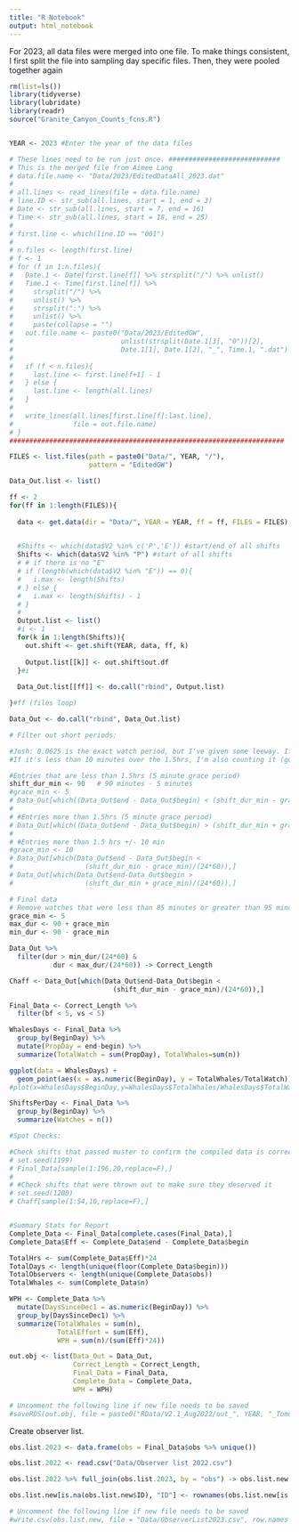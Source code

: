 ```yaml
---
title: "R Notebook"
output: html_notebook
---
```


For 2023, all data files were merged into one file. To make things consistent, I first split the file into sampling day specific files. Then, they were pooled together again 


```r

rm(list=ls())
library(tidyverse)
library(lubridate)
library(readr)
source("Granite_Canyon_Counts_fcns.R")


YEAR <- 2023 #Enter the year of the data files

# These lines need to be run just once. ############################
# This is the merged file from Aimee Lang
# data.file.name <- "Data/2023/EditedDataAll_2023.dat"
# 
# all.lines <- read_lines(file = data.file.name)
# line.ID <- str_sub(all.lines, start = 1, end = 3)
# Date <- str_sub(all.lines, start = 7, end = 16)
# Time <- str_sub(all.lines, start = 18, end = 25)
# 
# first.line <- which(line.ID == "001")
# 
# n.files <- length(first.line)
# f <- 1
# for (f in 1:n.files){
#   Date.1 <- Date[first.line[f]] %>% strsplit("/") %>% unlist()
#   Time.1 <- Time[first.line[f]] %>%
#     strsplit("/") %>%
#     unlist() %>%
#     strsplit(":") %>%
#     unlist() %>%
#     paste(collapse = "")
#   out.file.name <- paste0("Data/2023/EditedGW", 
#                           unlist(strsplit(Date.1[3], "0"))[2], 
#                           Date.1[1], Date.1[2], "_", Time.1, ".dat")
# 
#   if (f < n.files){
#     last.line <- first.line[f+1] - 1
#   } else {
#     last.line <- length(all.lines)
#   }
# 
#   write_lines(all.lines[first.line[f]:last.line],
#               file = out.file.name)
# }
#####################################################################
```


```r

FILES <- list.files(path = paste0("Data/", YEAR, "/"),
                    pattern = "EditedGW")

Data_Out.list <- list()

ff <- 2
for(ff in 1:length(FILES)){ 
  
  data <- get.data(dir = "Data/", YEAR = YEAR, ff = ff, FILES = FILES)

  
  #Shifts <- which(data$V2 %in% c('P','E')) #start/end of all shifts
  Shifts <- which(data$V2 %in% "P") #start of all shifts
  # # if there is no "E"
  # if (length(which(data$V2 %in% "E")) == 0){
  #   i.max <- length(Shifts)
  # } else {
  #   i.max <- length(Shifts) - 1
  # }
  # 
  Output.list <- list()
  #i <- 1
  for(k in 1:length(Shifts)){
    out.shift <- get.shift(YEAR, data, ff, k)
      
    Output.list[[k]] <- out.shift$out.df
  }#i
  
  Data_Out.list[[ff]] <- do.call("rbind", Output.list)

}#ff (files loop)         

Data_Out <- do.call("rbind", Data_Out.list)

```


```r
# Filter out short periods:

#Josh: 0.0625 is the exact watch period, but I've given some leeway. If it's less than 5 minutes short, I'm counting it
#If it's less than 10 minutes over the 1.5hrs, I'm also counting it (guessing that they forgot to log off or something)

#Entries that are less than 1.5hrs (5 minute grace period)
shift_dur_min <- 90   # 90 minutes - 5 minutes
#grace_min <- 5
# Data_Out[which((Data_Out$end - Data_Out$begin) < (shift_dur_min - grace_min)/(24*60)),]
# 
# #Entries more than 1.5hrs (5 minute grace period)
# Data_Out[which((Data_Out$end - Data_Out$begin) > (shift_dur_min + grace_min)/(24*60)),] 
# 
# #Entries more than 1.5 hrs +/- 10 min
#grace_min <- 10
# Data_Out[which(Data_Out$end - Data_Out$begin < 
#                  (shift_dur_min - grace_min)/(24*60)),]
# Data_Out[which(Data_Out$end-Data_Out$begin > 
#                  (shift_dur_min + grace_min)/(24*60)),] 

# Final data
# Remove watches that were less than 85 minutes or greater than 95 minutes:
grace_min <- 5
max_dur <- 90 + grace_min
min_dur <- 90 - grace_min

Data_Out %>% 
  filter(dur > min_dur/(24*60) & 
           dur < max_dur/(24*60)) -> Correct_Length

Chaff <- Data_Out[which(Data_Out$end-Data_Out$begin < 
                          (shift_dur_min - grace_min)/(24*60)),]

Final_Data <- Correct_Length %>%
  filter(bf < 5, vs < 5)

WhalesDays <- Final_Data %>%
  group_by(BeginDay) %>%
  mutate(PropDay = end-begin) %>%
  summarize(TotalWatch = sum(PropDay), TotalWhales=sum(n))

ggplot(data = WhalesDays) + 
  geom_point(aes(x = as.numeric(BeginDay), y = TotalWhales/TotalWatch))
#plot(x=WhalesDays$BeginDay,y=WhalesDays$TotalWhales/WhalesDays$TotalWatch)

ShiftsPerDay <- Final_Data %>%
  group_by(BeginDay) %>%
  summarize(Watches = n())

```


```r
#Spot Checks:

#Check shifts that passed muster to confirm the compiled data is correct
# set.seed(1199)
# Final_Data[sample(1:196,20,replace=F),]
# 
# #Check shifts that were thrown out to make sure they deserved it
# set.seed(1200)
# Chaff[sample(1:54,10,replace=F),]


#Summary Stats for Report
Complete_Data <- Final_Data[complete.cases(Final_Data),]
Complete_Data$Eff <- Complete_Data$end - Complete_Data$begin

TotalHrs <- sum(Complete_Data$Eff)*24
TotalDays <- length(unique(floor(Complete_Data$begin)))
TotalObservers <- length(unique(Complete_Data$obs))
TotalWhales <- sum(Complete_Data$n)

WPH <- Complete_Data %>%
  mutate(DaysSinceDec1 = as.numeric(BeginDay)) %>%
  group_by(DaysSinceDec1) %>%
  summarize(TotalWhales = sum(n), 
            TotalEffort = sum(Eff), 
            WPH = sum(n)/(sum(Eff)*24)) 

out.obj <- list(Data_Out = Data_Out,
                Correct_Length = Correct_Length,
                Final_Data = Final_Data,
                Complete_Data = Complete_Data,
                WPH = WPH)

# Uncomment the following line if new file needs to be saved
#saveRDS(out.obj, file = paste0("RData/V2.1_Aug2022/out_", YEAR, "_Tomo_v2.rds"))

```

Create observer list.

```r
obs.list.2023 <- data.frame(obs = Final_Data$obs %>% unique())

obs.list.2022 <- read.csv("Data/Observer list 2022.csv")

obs.list.2022 %>% full_join(obs.list.2023, by = "obs") -> obs.list.new

obs.list.new[is.na(obs.list.new$ID), "ID"] <- rownames(obs.list.new[is.na(obs.list.new$ID), ])

# Uncomment the following line if new file needs to be saved
#write.csv(obs.list.new, file = "Data/ObserverList2023.csv", row.names = F)

```



